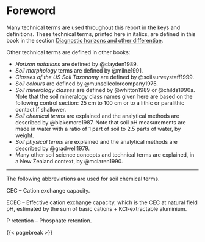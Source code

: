 # Foreword {#sec-foreword}

Many technical terms are used throughout this report in the keys and definitions. These technical terms, printed here in italics, are defined in this book in the section [Diagnostic horizons and other differentiae](Diagnostics.qmd#sec-diagnostics).

Other technical terms are defined in other books:

-   *Horizon notations* are defined by @clayden1989.
-   *Soil morphology* terms are defined by @milne1991.
-   *Classes of the US Soil Taxonomy* are defined by @soilsurveystaff1999.
-   *Soil colours* are defined by @munsellcolorcompany1975.
-   *Soil mineralogy classes* are defined by @whitton1989 or @childs1990a. Note that the soil mineralogy class names given here are based on the following control section: 25 cm to 100 cm or to a lithic or paralithic contact if shallower.
-   *Soil chemical terms* are explained and the analytical methods are described by @blakemore1987. Note that soil pH measurements are made in water with a ratio of 1 part of soil to 2.5 parts of water, by weight.
-   *Soil physical terms* are explained and the analytical methods are described by @gradwell1979.
-   Many other soil science concepts and technical terms are explained, in a New Zealand context, by @mclaren1990.

------------------------------------------------------------------------

The following abbreviations are used for soil chemical terms.

CEC -- Cation exchange capacity.

ECEC -- Effective cation exchange capacity, which is the CEC at natural field pH, estimated by the sum of basic cations + KCl-extractable aluminium.

P retention -- Phosphate retention.

{{< pagebreak >}}
